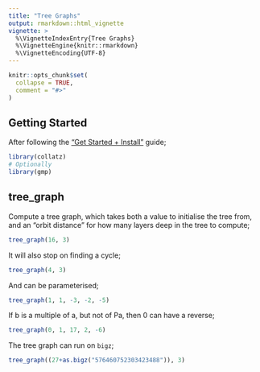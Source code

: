 ```yaml
---
title: "Tree Graphs"
output: rmarkdown::html_vignette
vignette: >
  %\VignetteIndexEntry{Tree Graphs}
  %\VignetteEngine{knitr::rmarkdown}
  %\VignetteEncoding{UTF-8}
---
```


```r
knitr::opts_chunk$set(
  collapse = TRUE,
  comment = "#>"
)
```

## Getting Started
After following the ["Get Started + Install"](https://skenvy.github.io/Collatz/R/articles/collatz.html#install) guide;
```r
library(collatz)
# Optionally
library(gmp)
```

## tree_graph
Compute a tree graph, which takes both a value to initialise the tree from,
and an "orbit distance" for how many layers deep in the tree to compute;
```r
tree_graph(16, 3)
```
It will also stop on finding a cycle;
```r
tree_graph(4, 3)
```
And can be parameterised;
```r
tree_graph(1, 1, -3, -2, -5)
```
If b is a multiple of a, but not of Pa, then 0 can have a reverse;
```r
tree_graph(0, 1, 17, 2, -6)
```
The tree graph can run on `bigz`;
```r
tree_graph((27+as.bigz("576460752303423488")), 3)
```
